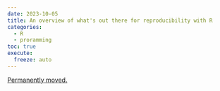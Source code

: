 ```yaml
---
date: 2023-10-05
title: An overview of what's out there for reproducibility with R
categories:
  - R
  - proramming
toc: true
execute:
  freeze: auto
---
```


[Permanently moved.](../../posts/2023-10-05-repro_overview.qmd)
